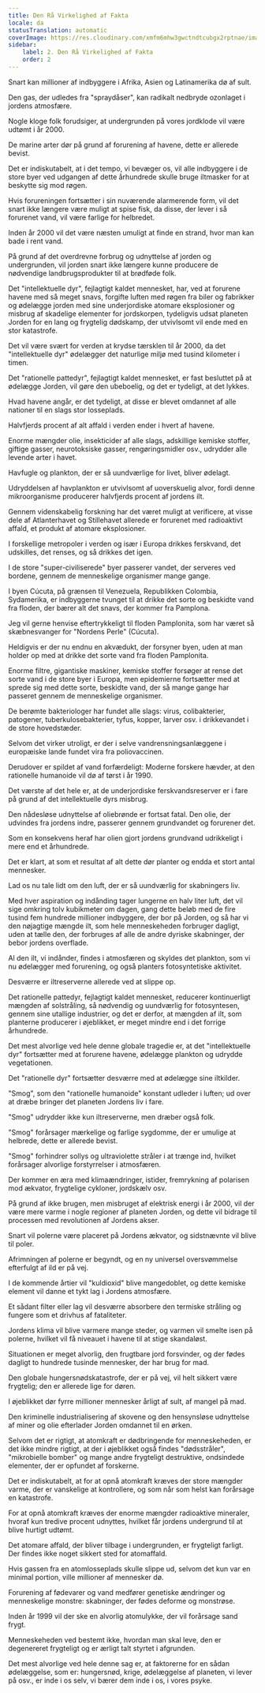 ```yaml
---
title: Den Rå Virkelighed af Fakta
locale: da
statusTranslation: automatic
coverImage: https://res.cloudinary.com/xmfm6mhw3gwctndtcubgx2rptnae/image/upload/v1741354419/small_cover_la_gran_rebelion_28716e29d2.webp
sidebar:
    label: 2. Den Rå Virkelighed af Fakta
    order: 2
---
```

Snart kan millioner af indbyggere i Afrika, Asien og Latinamerika dø af sult.

Den gas, der udledes fra "spraydåser", kan radikalt nedbryde ozonlaget i jordens atmosfære.

Nogle kloge folk forudsiger, at undergrunden på vores jordklode vil være udtømt i år 2000.

De marine arter dør på grund af forurening af havene, dette er allerede bevist.

Det er indiskutabelt, at i det tempo, vi bevæger os, vil alle indbyggere i de store byer ved udgangen af dette århundrede skulle bruge iltmasker for at beskytte sig mod røgen.

Hvis forureningen fortsætter i sin nuværende alarmerende form, vil det snart ikke længere være muligt at spise fisk, da disse, der lever i så forurenet vand, vil være farlige for helbredet.

Inden år 2000 vil det være næsten umuligt at finde en strand, hvor man kan bade i rent vand.

På grund af det overdrevne forbrug og udnyttelse af jorden og undergrunden, vil jorden snart ikke længere kunne producere de nødvendige landbrugsprodukter til at brødføde folk.

Det "intellektuelle dyr", fejlagtigt kaldet mennesket, har, ved at forurene havene med så meget snavs, forgifte luften med røgen fra biler og fabrikker og ødelægge jorden med sine underjordiske atomare eksplosioner og misbrug af skadelige elementer for jordskorpen, tydeligvis udsat planeten Jorden for en lang og frygtelig dødskamp, der utvivlsomt vil ende med en stor katastrofe.

Det vil være svært for verden at krydse tærsklen til år 2000, da det "intellektuelle dyr" ødelægger det naturlige miljø med tusind kilometer i timen.

Det "rationelle pattedyr", fejlagtigt kaldet mennesket, er fast besluttet på at ødelægge Jorden, vil gøre den ubeboelig, og det er tydeligt, at det lykkes.

Hvad havene angår, er det tydeligt, at disse er blevet omdannet af alle nationer til en slags stor losseplads.

Halvfjerds procent af alt affald i verden ender i hvert af havene.

Enorme mængder olie, insekticider af alle slags, adskillige kemiske stoffer, giftige gasser, neurotoksiske gasser, rengøringsmidler osv., udrydder alle levende arter i havet.

Havfugle og plankton, der er så uundværlige for livet, bliver ødelagt.

Udryddelsen af havplankton er utvivlsomt af uoverskuelig alvor, fordi denne mikroorganisme producerer halvfjerds procent af jordens ilt.

Gennem videnskabelig forskning har det været muligt at verificere, at visse dele af Atlanterhavet og Stillehavet allerede er forurenet med radioaktivt affald, et produkt af atomare eksplosioner.

I forskellige metropoler i verden og især i Europa drikkes ferskvand, det udskilles, det renses, og så drikkes det igen.

I de store "super-civiliserede" byer passerer vandet, der serveres ved bordene, gennem de menneskelige organismer mange gange.

I byen Cúcuta, på grænsen til Venezuela, Republikken Colombia, Sydamerika, er indbyggerne tvunget til at drikke det sorte og beskidte vand fra floden, der bærer alt det snavs, der kommer fra Pamplona.

Jeg vil gerne henvise eftertrykkeligt til floden Pamplonita, som har været så skæbnesvanger for "Nordens Perle" (Cúcuta).

Heldigvis er der nu endnu en akvædukt, der forsyner byen, uden at man holder op med at drikke det sorte vand fra floden Pamplonita.

Enorme filtre, gigantiske maskiner, kemiske stoffer forsøger at rense det sorte vand i de store byer i Europa, men epidemierne fortsætter med at sprede sig med dette sorte, beskidte vand, der så mange gange har passeret gennem de menneskelige organismer.

De berømte bakteriologer har fundet alle slags: virus, colibakterier, patogener, tuberkulosebakterier, tyfus, kopper, larver osv. i drikkevandet i de store hovedstæder.

Selvom det virker utroligt, er der i selve vandrensningsanlæggene i europæiske lande fundet vira fra poliovaccinen.

Derudover er spildet af vand forfærdeligt: Moderne forskere hævder, at den rationelle humanoide vil dø af tørst i år 1990.

Det værste af det hele er, at de underjordiske ferskvandsreserver er i fare på grund af det intellektuelle dyrs misbrug.

Den nådesløse udnyttelse af oliebrønde er fortsat fatal. Den olie, der udvindes fra jordens indre, passerer gennem grundvandet og forurener det.

Som en konsekvens heraf har olien gjort jordens grundvand udrikkeligt i mere end et århundrede.

Det er klart, at som et resultat af alt dette dør planter og endda et stort antal mennesker.

Lad os nu tale lidt om den luft, der er så uundværlig for skabningers liv.

Med hver aspiration og indånding tager lungerne en halv liter luft, det vil sige omkring tolv kubikmeter om dagen, gang dette beløb med de fire tusind fem hundrede millioner indbyggere, der bor på Jorden, og så har vi den nøjagtige mængde ilt, som hele menneskeheden forbruger dagligt, uden at tælle den, der forbruges af alle de andre dyriske skabninger, der bebor jordens overflade.

Al den ilt, vi indånder, findes i atmosfæren og skyldes det plankton, som vi nu ødelægger med forurening, og også planters fotosyntetiske aktivitet.

Desværre er iltreserverne allerede ved at slippe op.

Det rationelle pattedyr, fejlagtigt kaldet mennesket, reducerer kontinuerligt mængden af solstråling, så nødvendig og uundværlig for fotosyntesen, gennem sine utallige industrier, og det er derfor, at mængden af ilt, som planterne producerer i øjeblikket, er meget mindre end i det forrige århundrede.

Det mest alvorlige ved hele denne globale tragedie er, at det "intellektuelle dyr" fortsætter med at forurene havene, ødelægge plankton og udrydde vegetationen.

Det "rationelle dyr" fortsætter desværre med at ødelægge sine iltkilder.

"Smog", som den "rationelle humanoide" konstant udleder i luften; ud over at dræbe bringer det planeten Jordens liv i fare.

"Smog" udrydder ikke kun iltreserverne, men dræber også folk.

"Smog" forårsager mærkelige og farlige sygdomme, der er umulige at helbrede, dette er allerede bevist.

"Smog" forhindrer sollys og ultraviolette stråler i at trænge ind, hvilket forårsager alvorlige forstyrrelser i atmosfæren.

Der kommer en æra med klimaændringer, istider, fremrykning af polarisen mod ækvator, frygtelige cykloner, jordskælv osv.

På grund af ikke brugen, men misbruget af elektrisk energi i år 2000, vil der være mere varme i nogle regioner af planeten Jorden, og dette vil bidrage til processen med revolutionen af Jordens akser.

Snart vil polerne være placeret på Jordens ækvator, og sidstnævnte vil blive til poler.

Afrimningen af polerne er begyndt, og en ny universel oversvømmelse efterfulgt af ild er på vej.

I de kommende årtier vil "kuldioxid" blive mangedoblet, og dette kemiske element vil danne et tykt lag i Jordens atmosfære.

Et sådant filter eller lag vil desværre absorbere den termiske stråling og fungere som et drivhus af fataliteter.

Jordens klima vil blive varmere mange steder, og varmen vil smelte isen på polerne, hvilket vil få niveauet i havene til at stige skandaløst.

Situationen er meget alvorlig, den frugtbare jord forsvinder, og der fødes dagligt to hundrede tusinde mennesker, der har brug for mad.

Den globale hungersnødskatastrofe, der er på vej, vil helt sikkert være frygtelig; den er allerede lige for døren.

I øjeblikket dør fyrre millioner mennesker årligt af sult, af mangel på mad.

Den kriminelle industrialisering af skovene og den hensynsløse udnyttelse af miner og olie efterlader Jorden omdannet til en ørken.

Selvom det er rigtigt, at atomkraft er dødbringende for menneskeheden, er det ikke mindre rigtigt, at der i øjeblikket også findes "dødsstråler", "mikrobielle bomber" og mange andre frygteligt destruktive, ondsindede elementer, der er opfundet af forskerne.

Det er indiskutabelt, at for at opnå atomkraft kræves der store mængder varme, der er vanskelige at kontrollere, og som når som helst kan forårsage en katastrofe.

For at opnå atomkraft kræves der enorme mængder radioaktive mineraler, hvoraf kun tredive procent udnyttes, hvilket får jordens undergrund til at blive hurtigt udtømt.

Det atomare affald, der bliver tilbage i undergrunden, er frygteligt farligt. Der findes ikke noget sikkert sted for atomaffald.

Hvis gassen fra en atomlosseplads skulle slippe ud, selvom det kun var en minimal portion, ville millioner af mennesker dø.

Forurening af fødevarer og vand medfører genetiske ændringer og menneskelige monstre: skabninger, der fødes deforme og monstrøse.

Inden år 1999 vil der ske en alvorlig atomulykke, der vil forårsage sand frygt.

Menneskeheden ved bestemt ikke, hvordan man skal leve, den er degenereret frygteligt og er ærligt talt styrtet i afgrunden.

Det mest alvorlige ved hele denne sag er, at faktorerne for en sådan ødelæggelse, som er: hungersnød, krige, ødelæggelse af planeten, vi lever på osv., er inde i os selv, vi bærer dem inde i os, i vores psyke.

